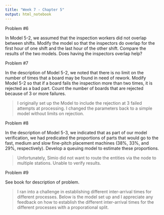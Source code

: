 ```yaml
---
title: "Week 7 - Chapter 5"
output: html_notebook
---
```


Problem #6

In Model 5-2, we assumed that the inspection workers did not overlap between shifts. Modify the model so that the inspectors do overlap for the first hour of one shift and the last hour of the other shift. Compare the results of the two models. Does having the inspectors overlap help?


Problem #7

In the description of Model 5-2, we noted that there is no limit on the number of times that a board may be found in need of rework. Modify Model 5-2 so that if a board fails the inspection more than two times, it is rejected as a bad part. Count the number of boards that are rejected because of 3 or more failures. 

> I originally set up the Model to include the rejection at 3 failed attempts at processing. I changed the parameters back to a simple model without limits on rejection.


Problem #8 

In the description of Model 5-3, we indicated that as part of our model verification, we had predicated the proportions of parts that would go to the fast, medium and slow fine-pitch placement machines (38%, 33%, and 29%, respectively). Develop a queuing model to estimate these proportions. 

>Unfortunately, Simio did not want to route the entities via the node to multiple stations. Unable to verify results. 

Problem #9

See book for description of problem. 

> I ran into a challenge in establishing different inter-arrival times for different processes. Below is the model set up and I appreciate any feedback on how to establish the different inter-arrival times for the different processes with a proporational split. 





